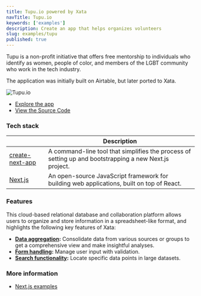 ```yaml
---
title: Tupu.io powered by Xata
navTitle: Tupu.io
keywords: ['examples']
description: Create an app that helps organizes volunteers
slug: examples/tupu
published: true
---
```


Tupu is a non-profit initiative that offers free mentorship to individuals who identify as women, people of color, and members of the LGBT community who work in the tech industry.

The application was initially built on Airtable, but later ported to Xata.

![Tupu.io](images/tupu.png)

- [Explore the app](https://tupu.io)
- [View the Source Code](https://github.com/tupuio/tupuapp)

### Tech stack

|                                                                                           | Description                                                                                            |
| ----------------------------------------------------------------------------------------- | ------------------------------------------------------------------------------------------------------ |
| [create-next-app](https://github.com/vercel/next.js/tree/canary/packages/create-next-app) | A command-line tool that simplifies the process of setting up and bootstrapping a new Next.js project. |
| [Next.js](https://nextjs.org/)                                                            | An open-source JavaScript framework for building web applications, built on top of React.              |

### Features

This cloud-based relational database and collaboration platform allows users to organize and store information in a spreadsheet-like format, and highlights the following key features of Xata:

- **[Data aggregation](/docs/sdk/aggregate):** Consolidate data from various sources or groups to get a comprehensive view and make insightful analyses.
- **[Form handling](/docs/sdk/get):** Manage user input with validation.
- **[Search functionality](/docs/sdk/search):** Locate specific data points in large datasets.

### More information

- [Next.js examples](https://github.com/vercel/next.js/tree/canary/examples)
